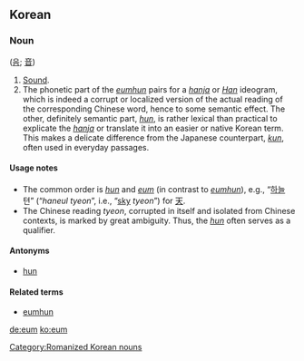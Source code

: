 ==Korean==

===Noun===
{{infl|ko|noun}} ([[음]]; [[音]])

# [[sound|Sound]].
# The phonetic part of the ''[[eumhun]]'' pairs for a ''[[hanja]]'' or ''[[Han]]'' ideogram, which is indeed a corrupt or localized version of the actual reading of the corresponding Chinese word, hence to some semantic effect. The other, definitely semantic part, ''[[hun]]'', is rather lexical than practical to explicate the ''[[hanja]]'' or translate it into an easier or native Korean term. This makes a delicate difference from the Japanese counterpart, ''[[kun#Japanese|kun]]'', often used in everyday passages. 

====Usage notes====
* The common order is ''[[hun]]'' and ''[[eum]]'' (in contrast to ''[[eumhun]]''), e.g., “[[하늘]] 텬” (“''haneul tyeon''”, i.e., “[[sky]] ''tyeon''”) for [[天]]. 
* The Chinese reading ''tyeon'', corrupted in itself and isolated from Chinese contexts, is marked by great ambiguity. Thus, the ''[[hun]]'' often serves as a qualifier.

====Antonyms====
* [[hun]]

====Related terms====
* [[eumhun]]

[[Category:Romanized Korean nouns]]

[[de:eum]]
[[ko:eum]]